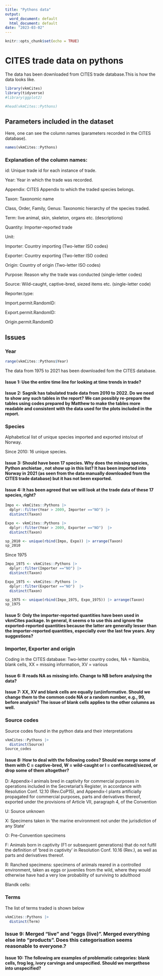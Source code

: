 ```yaml
---
title: "Pythons data"
output:
  word_document: default
  html_document: default
date: "2023-03-02"
---
```


```r
knitr::opts_chunk$set(echo = TRUE)
```

# CITES trade data on pythons
The data has been downloaded from CITES trade database.This is how the data looks like.
```r
library(vkmCites)
library(tidyverse)
#library(ggplot2)

#head(vkmCites::Pythons)
```
## Parameters included in the dataset
Here, one can see the column names (parameters recorded in the CITES database). 
```r
names(vkmCites::Pythons)
```
### Explanation of the column names:
id: Unique trade id for each instance of trade.

Year: Year in which the trade was recorded.

Appendix: CITES Appendix to which the traded species belongs.

Taxon: Taxonomic name

Class, Order, Family, Genus: Taxonomic hierarchy of the species traded.

Term: live animal, skin, skeleton, organs etc. (descriptions)

Quantity: Importer-reported trade

Unit:

Importer: Country importing (Two-letter ISO codes)

Exporter: Country exporting (Two-letter ISO codes)

Origin: Country of origin (Two-letter ISO codes)

Purpose: Reason why the trade was conducted (single-letter codes)

Source: Wild-caught, captive-bred, siezed items etc. (single-letter code)

Reporter.type:

Import.permit.RandomID:

Export.permit.RandomID:

Origin.permit.RandomID

## Issues
### Year
```r
range(vkmCites::Pythons$Year)
```
The data from 1975 to 2021 has been downloaded fom the CITES database.

#### Issue 1: Use the entire time line for looking at time trends in trade?
#### Issue 2: Sagnik has tabulated trade data from 2010 to 2022. Do we need to show any such tables in the report? We can possibly re-prepare the tables using codes prepared by Matthew to make the tables more readable and consistent with the data used for the plots included in the report.

### Species
Alphabetical list of unique species imported and exported into/out of Norway.

Since 2010: 16 unique species.

#### Issue 3: Should have been 17 species. Why does the missing species, \i Python anchietae \i, not show up in this list? It has been imported into Norway in 2021 (as seen from the data manually downloaded from the CITES trade database) but it has not been exported.

#### Issue 4: It has been agreed that we will look at the trade data of these 17 species, right? 
```r
Impo <- vkmCites::Pythons |>
  dplyr::filter(Year > 2009, Importer =="NO") |>
  distinct(Taxon)

Expo <- vkmCites::Pythons |> 
  dplyr::filter(Year > 2009, Exporter =="NO")  |>
  distinct(Taxon)

sp_2010 <- unique(rbind(Impo, Expo)) |> arrange(Taxon)
sp_2010
```

Since 1975
```r

Impo_1975 <- vkmCites::Pythons |>
  dplyr::filter(Importer =="NO") |>
  distinct(Taxon)

Expo_1975 <- vkmCites::Pythons |> 
  dplyr::filter(Exporter =="NO")  |>
  distinct(Taxon)

sp_1975 <- unique(rbind(Impo_1975, Expo_1975)) |> arrange(Taxon)
sp_1975

```
#### Issue 5: Only the importer-reported quantities have been used in vkmCites package. In general, it seems o to use this and ignore the exported-reported quantities because the latter are generally lesser than the importer-reported quantities, especially over the last few years. Any suggestions?

### Importer, Exporter and origin
Coding in the CITES database: Two-letter country codes, NA = Namibia, blank cells, XX = missing information, XV = various

#### Issue 6: R reads NA as missing info. Change to NB before analysing the data?

#### Issue 7: XX, XV and blank cells are equally (un)informative. Should we change them to the common code NA or a random number, e.g., 99, before analysis? The issue of blank cells applies to the other columns as well.

### Source codes
Source codes found in the python data and their interpretations
```r
vkmCites::Pythons |> 
  distinct(Source)
Source_codes
```
#### Issue 8: How to deal with the following codes? Should we merge some of them with C = captive-bred, W = wild-caught or I = confiscated/siezed,  or drop some of them altogether?

D: Appendix-I animals bred in captivity for commercial purposes in operations included in the Secretariat's Register, in accordance with Resolution Conf. 12.10 (Rev.CoP15), and Appendix-I plants artificially propagated for commercial purposes, parts and derivatives thereof, exported under the provisions of Article VII, paragraph 4, of the Convention

U: Source unknown

X: Specimens taken in 'the marine environment not under the jurisdiction of any State'

O: Pre-Convention specimens

F: Animals born in captivity (F1 or subsequent generations) that do not fulfil the definition of ‘bred in captivity’ in Resolution Conf. 10.16 (Rev.), as well as parts and derivatives thereof.

R: Ranched specimens: specimens of animals reared in a controlled environment, taken as eggs or juveniles from the wild, where they would otherwise have had a very low probability of surviving to adulthood

Blandk cells:


### Terms
The list of terms traded is shown below
```r
vkmCites::Pythons |> 
  distinct(Term)
```
### Issue 9: Merged "live" and "eggs (live)". Merged everything else into "products". Does this categorisation seems reasonable to everyone.?

#### Issue 10: The following are examples of problematic categories: blank cells, frog leg, ivory carvings and unspecified. Should we mergethese into unspecified?



